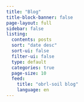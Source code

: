 ```yaml
---
title: "Blog"
title-block-banner: false
page-layout: full
sidebar: false
listing: 
  contents: posts
  sort: "date desc"
  sort-ui: false
  filter-ui: false
  type: default
  categories: true
  page-size: 10
  feed: 
    title: "obrl-soil blog"
    language: en
---
```

